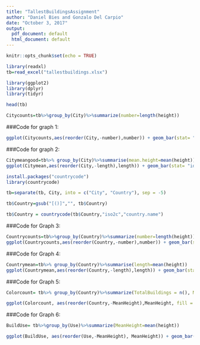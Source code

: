 ```yaml
---
title: "TallestBuildingsAssignment"
author: "Daniel Bies and Gonzalo Del Carpio"
date: "October 3, 2017"
output:
  pdf_document: default
  html_document: default
---
```


```r
knitr::opts_chunk$set(echo = TRUE)
```

```r
library(readxl)
tb=read_excel("tallestbuildings.xlsx")
```

```r
library(ggplot2)
library(dplyr)
library(tidyr)
```

```r
head(tb)
```

```r
Citycounts=tb%>%group_by(City)%>%summarize(number=length(height))
```

###Code for graph 1:

```r
ggplot(Citycounts,aes(reorder(City,-number),number)) + geom_bar(stat= "identity", fill="red") + coord_flip()
```

###Code for graph 2:

```r
Citymeangood=tb%>% group_by(City)%>%summarise(mean.height=mean(height))
ggplot(Citymean,aes(reorder(City,-length),length)) + geom_bar(stat= "identity", fill="blue") + coord_flip()
```

```r
install.packages("countrycode")
library(countrycode)
```

```r
tb=separate(tb, City, into = c("City", "Country"), sep = -5)
```

```r
tb$Country=gsub("[()]","", tb$Country)
```

```r
tb$Country = countrycode(tb$Country,"iso2c","country.name")
```

###Code for Graph 3:

```r
Countrycounts=tb%>%group_by(Country)%>%summarize(number=length(height))
ggplot(Countrycounts,aes(reorder(Country,-number),number)) + geom_bar(stat= "identity", fill="red") + coord_flip()
```

###Code for Graph 4:

```r
Countrymean=tb%>% group_by(Country)%>%summarise(length=mean(height))
ggplot(Countrymean,aes(reorder(Country,-length),length)) + geom_bar(stat= "identity", fill="blue") + coord_flip()
```

###Code for Graph 5: 

```r
Colorcount= tb%>% group_by(Country)%>%summarize(TotalBuildings = n(), MeanHeight = mean(height))
```

```r
ggplot(Colorcount, aes(reorder(Country,-MeanHeight),MeanHeight, fill = as.factor(TotalBuildings))) + geom_bar(stat= "identity", position = "dodge") + coord_flip()
```

###Code for Graph 6:

```r
BuildUse= tb%>%group_by(Use)%>%summarize(MeanHeight=mean(height))
```

```r
ggplot(BuildUse, aes(reorder(Use,-MeanHeight), MeanHeight)) + geom_bar(stat = "identity", position = "dodge", fill="blue") + coord_flip()
```

